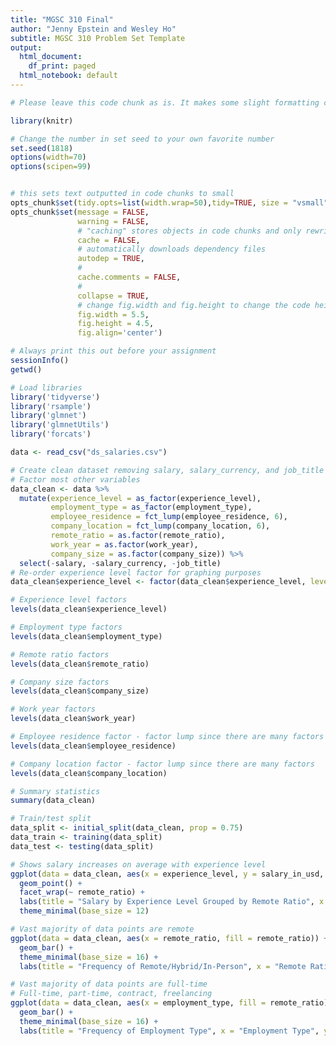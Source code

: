 ```yaml
---
title: "MGSC 310 Final"
author: "Jenny Epstein and Wesley Ho"
subtitle: MGSC 310 Problem Set Template
output:
  html_document:
    df_print: paged
  html_notebook: default
---
```


```r
# Please leave this code chunk as is. It makes some slight formatting changes to alter the output to be more aesthetically pleasing. 

library(knitr)

# Change the number in set seed to your own favorite number
set.seed(1818)
options(width=70)
options(scipen=99)


# this sets text outputted in code chunks to small
opts_chunk$set(tidy.opts=list(width.wrap=50),tidy=TRUE, size = "vsmall")  
opts_chunk$set(message = FALSE,                                          
               warning = FALSE,
               # "caching" stores objects in code chunks and only rewrites if you change things
               cache = FALSE,                               
               # automatically downloads dependency files
               autodep = TRUE,
               # 
               cache.comments = FALSE,
               # 
               collapse = TRUE,
               # change fig.width and fig.height to change the code height and width by default
               fig.width = 5.5,  
               fig.height = 4.5,
               fig.align='center')
```

```r
# Always print this out before your assignment
sessionInfo()
getwd()
```

```r
# Load libraries
library('tidyverse')
library('rsample')
library('glmnet')
library('glmnetUtils')
library('forcats')
```

```r
data <- read_csv("ds_salaries.csv")

# Create clean dataset removing salary, salary_currency, and job_title
# Factor most other variables
data_clean <- data %>% 
  mutate(experience_level = as_factor(experience_level),
         employment_type = as_factor(employment_type),
         employee_residence = fct_lump(employee_residence, 6),
         company_location = fct_lump(company_location, 6),
         remote_ratio = as.factor(remote_ratio),
         work_year = as.factor(work_year),
         company_size = as.factor(company_size)) %>% 
  select(-salary, -salary_currency, -job_title)
# Re-order experience level factor for graphing purposes
data_clean$experience_level <- factor(data_clean$experience_level, levels = c("EN", "MI", "SE", "EX"))
```

```r
# Experience level factors
levels(data_clean$experience_level)

# Employment type factors
levels(data_clean$employment_type)

# Remote ratio factors
levels(data_clean$remote_ratio)

# Company size factors
levels(data_clean$company_size)

# Work year factors
levels(data_clean$work_year)

# Employee residence factor - factor lump since there are many factors
levels(data_clean$employee_residence)

# Company location factor - factor lump since there are many factors
levels(data_clean$company_location)
```

```r
# Summary statistics
summary(data_clean)
```

```r
# Train/test split
data_split <- initial_split(data_clean, prop = 0.75)
data_train <- training(data_split)
data_test <- testing(data_split)
```

```r
# Shows salary increases on average with experience level
ggplot(data = data_clean, aes(x = experience_level, y = salary_in_usd, color = factor(remote_ratio))) +
  geom_point() +
  facet_wrap(~ remote_ratio) +
  labs(title = "Salary by Experience Level Grouped by Remote Ratio", x = "Experience Level", y = "Salary ($ USD)") +
  theme_minimal(base_size = 12)
```

```r
# Vast majority of data points are remote
ggplot(data = data_clean, aes(x = remote_ratio, fill = remote_ratio)) +
  geom_bar() +
  theme_minimal(base_size = 16) +
  labs(title = "Frequency of Remote/Hybrid/In-Person", x = "Remote Ratio", y = "Count")
```

```r
# Vast majority of data points are full-time
# Full-time, part-time, contract, freelancing
ggplot(data = data_clean, aes(x = employment_type, fill = remote_ratio)) +
  geom_bar() +
  theme_minimal(base_size = 16) +
  labs(title = "Frequency of Employment Type", x = "Employment Type", y = "Count")
```

